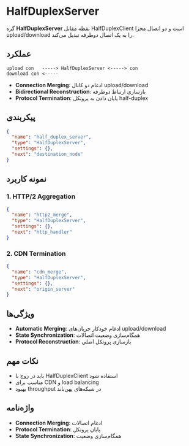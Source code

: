 # HalfDuplexServer

گره **HalfDuplexServer** نقطه مقابل HalfDuplexClient است و دو اتصال مجزا upload/download را به یک اتصال دوطرفه تبدیل می‌کند.

## عملکرد

```
upload con   -----> HalfDuplexServer <-----> con
download con <-----
```

- **Connection Merging**: ادغام دو کانال upload/download
- **Bidirectional Reconstruction**: بازسازی ارتباط دوطرفه
- **Protocol Termination**: پایان دادن به پروتکل half-duplex

## پیکربندی

```json
{
  "name": "half_duplex_server",
  "type": "HalfDuplexServer",
  "settings": {},
  "next": "destination_node"
}
```

## نمونه کاربرد

### 1. HTTP/2 Aggregation
```json
{
  "name": "http2_merge",
  "type": "HalfDuplexServer",
  "settings": {},
  "next": "http_handler"
}
```

### 2. CDN Termination
```json
{
  "name": "cdn_merge",
  "type": "HalfDuplexServer",
  "settings": {},
  "next": "origin_server"
}
```

## ویژگی‌ها

- **Automatic Merging**: ادغام خودکار جریان‌های upload/download
- **State Synchronization**: همگام‌سازی وضعیت اتصالات
- **Protocol Reconstruction**: بازسازی پروتکل اصلی

## نکات مهم

- باید در زوج با HalfDuplexClient استفاده شود
- مناسب برای CDN و load balancing
- بهبود throughput در شبکه‌های پهن‌باند

## واژه‌نامه

- **Connection Merging**: ادغام اتصالات
- **Protocol Termination**: پایان پروتکل
- **State Synchronization**: همگام‌سازی وضعیت